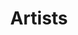 ---
title: Artists
description: Test
tags: ["artists", "draft", "external links", "guidelines", "vocadb"]
---